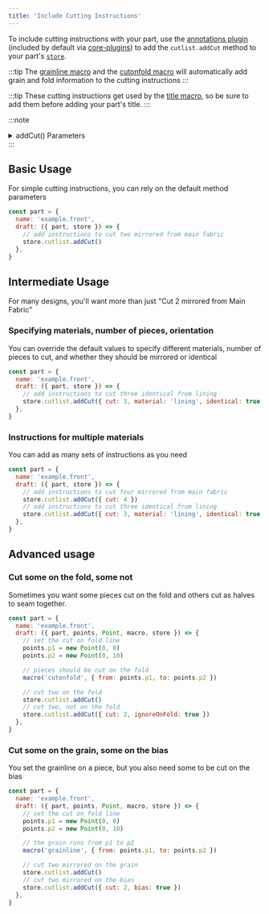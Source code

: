 ```yaml
---
title: 'Include Cutting Instructions'
---
```


To include cutting instructions with your part, use the [annotations plugin](/reference/plugins/annotations) (included by default via [core-plugins](/reference/plugins/core)) to add the `cutlist.addCut` method to your part's [`store`](/reference/api/store/extend).

:::tip
The [grainline macro](/reference/macros/grainline) and the [cutonfold
macro](/reference/macros/cutonfold) will automatically add grain and fold
information to the cutting instructions
:::

:::tip
These cutting instructions get used by the [title
macro](/reference/macros/title), so be sure to add them before adding your
part's title.
:::

:::note
<details>
<summary>addCut() Parameters</summary>

Pass an object to the `store.cutlist.addCut` method with any of the following keys; any you don't provide will be filled with the defaults:

| Key          | Type          | Default  | Description                                                                                                                        |
| :----------- | :------------ | :------- | :--------------------------------------------------------------------------------------------------------------------------------- |
| cut          | Number\|false | 2        | the number of pieces to cut from the specified material. Pass `false` to clear all cutting instructions for the material           |
| material     | String        | 'fabric' | the translation key of the material to cut from                                                                                    |
| identical    | Boolean       | false    | should even numbers of pieces be cut in the same direction? false for mirrored                                                     |
| bias         | Boolean       | false    | should the pieces in these cutting instructions be cut on the bias? 'false' uses grainline instruction or leaves orientation as is |
| ignoreOnFold | Boolean       | false    | should these cutting instructions ignore any cutOnFold information set by the part                                                 |

You can use any `string` you want for your material, but here are some standard ones we have translation for

| Key         | Translation                 |
| :---------- | :-------------------------- |
| fabric      | Main Fabric                 |
| lining      | Lining                      |
| canvas      | Canvas                      |
| lmhCanavas  | Light to Medium Hair Canvas |
| heavyCanvas | Heavyweight Hair Canvas     |
| interfacing | Interfacing                 |
| plastic     | Plastic                     |
| ribbing     | Ribbing                     |

</details>
:::

## Basic Usage

For simple cutting instructions, you can rely on the default method parameters

```js
const part = {
  name: 'example.front',
  draft: ({ part, store }) => {
    // add instructions to cut two mirrored from main fabric
    store.cutlist.addCut()
  },
}
```

## Intermediate Usage

For many designs, you'll want more than just "Cut 2 mirrored from Main Fabric"

### Specifying materials, number of pieces, orientation

You can override the default values to specify different materials, number of pieces to cut, and whether they should be mirrored or identical

```js
const part = {
  name: 'example.front',
  draft: ({ part, store }) => {
    // add instructions to cut three identical from lining
    store.cutlist.addCut({ cut: 3, material: 'lining', identical: true })
  },
}
```

### Instructions for multiple materials

You can add as many sets of instructions as you need

```js
const part = {
  name: 'example.front',
  draft: ({ part, store }) => {
    // add instructions to cut four mirrored from main fabric
    store.cutlist.addCut({ cut: 4 })
    // add instructions to cut three identical from lining
    store.cutlist.addCut({ cut: 3, material: 'lining', identical: true })
  },
}
```

## Advanced usage

### Cut some on the fold, some not

Sometimes you want some pieces cut on the fold and others cut as halves to seam together.

```js
const part = {
  name: 'example.front',
  draft: ({ part, points, Point, macro, store }) => {
    // set the cut on fold line
    points.p1 = new Point(0, 0)
    points.p2 = new Point(0, 10)

    // pieces should be cut on the fold
    macro('cutonfold', { from: points.p1, to: points.p2 })

    // cut two on the fold
    store.cutlist.addCut()
    // cut two, not on the fold
    store.cutlist.addCut({ cut: 2, ignoreOnFold: true })
  },
}
```

### Cut some on the grain, some on the bias

You set the grainline on a piece, but you also need some to be cut on the bias

```js
const part = {
  name: 'example.front',
  draft: ({ part, points, Point, macro, store }) => {
    // set the cut on fold line
    points.p1 = new Point(0, 0)
    points.p2 = new Point(0, 10)

    // the grain runs from p1 to p2
    macro('grainline', { from: points.p1, to: points.p2 })

    // cut two mirrored on the grain
    store.cutlist.addCut()
    // cut two mirrored on the bias
    store.cutlist.addCut({ cut: 2, bias: true })
  },
}
```
